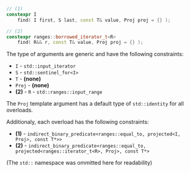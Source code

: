 ```cpp
// (1)
constexpr I
    find( I first, S last, const T& value, Proj proj = {} );

// (2)
constexpr ranges::borrowed_iterator_t<R>
    find( R&& r, const T& value, Proj proj = {} );
```

The type of arguments are generic and have the following constraints:
- `I` - `std::input_iterator`
- `S` - `std::sentinel_for<I>`
- `T` - **(none)**
- `Proj` - **(none)**
- **(2)** - `R` - `std::ranges::input_range`

The `Proj` template argument has a default type of `std::identity` for all overloads.

Additionaly, each overload has the following constraints:
- **(1)** - `indirect_binary_predicate<ranges::equal_to, projected<I, Proj>, const T*>>`
- **(2)** - `indirect_binary_predicate<ranges::equal_to, projected<ranges::iterator_t<R>, Proj>, const T*>`

(The `std::` namespace was ommitted here for readability)
